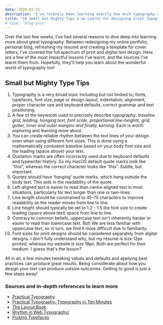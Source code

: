 ```yaml
---
date: 2020-02-21
description: "I've recently been learning exactly how much typography can be hugely improved through tweaking a few values and defaults and applying straightforward best practices. Read more for those tips!"
title: "10 Small but Mighty Tips I've Learnt for Designing Great Typography"
# type: 'blog-post'
---
```


Over the last few weeks, I've had several reasons to dive deep into learning more about great typography. Between redesigning my online portfolio, personal blog, refreshing my résumé and creating a template for cover letters, I've covered the full spectrum of print and digital text design. Here are a few of the most impactful lessons I've learnt, and the sources I've learnt them from. Hopefully, they'll help you learn about the wonderful world of typography too!

## Small but Mighty Type Tips

1. Typography is a very broad topic including but not limited to; fonts, typefaces, font size, page or design layout, indentation, alignment, proper character use and keyboard defaults, correct grammar and text positioning.
2. A few of the keywords used to precisely describe typography: *baseline grid, leading, hanging text, font scale, proportional line-heights, grid, gutter, inner and outer margins and finally, kerning.* Each is worth exploring and learning more about.
3. You can create reliable rhythm between the text lines of your design even when using different font sizes. This is done using a mathematically consistent baseline based on your body font size and the leading (space above) your text.
4. Quotation marks are often incorrectly used due to keyboard defaults and typewriter history. So my macOS default quote marks look like "this", whereas the correct character looks like “this”. Subtle, but important.
5. Quotes should have ‘hanging’ quote marks, which hang outside the body text. This aids in the readability of the quote.
6. Left-aligned text is easier to read than centre aligned text in most situations, particularly for text longer than one or two-lines.
7. Line length should be constrained to 45-75 characters to improve readability as the reader moves from line to line.
8. Line height should typically be set to 1.2 - 1.5 the font size to create leading (space above text) space from line to line.
9. Contrary to common beliefs, uppercase text isn't inherently harder or easier to read than lowercase text. But! We are less familiar with uppercase text, so in turn, we find it more difficult due to familiarity.
10. Font sizes for print designs should be considered separately from digital designs. I don't fully understand why, but my résumé is size 12px printed, whereas my website is size 18px. Both are perfect for their medium. I guess that's the lesson?

All in all, a few minutes tweaking values and defaults and applying best practices can produce great results. Being considerate about how you design your text can produce outsize outcomes. Getting to good is just a few steps away!

### Sources and in-depth references to learn more

- [Practical Typography](https://practicaltypography.com/)
- [Practical Typography: Typography in Ten Minutes](https://practicaltypography.com/typography-in-ten-minutes.html)
- [The Layout Book](https://www.goodreads.com/book/show/3065213-the-layout-book)
- [Rhythm in Web Typography/](https://betterwebtype.com/articles/2018/10/15/rhythm-in-web-typography/)
- [Picking Typefaces](https://frankchimero.com/blog/2020/picking-typefaces/)
